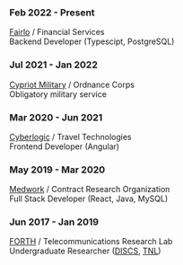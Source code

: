 <div class="blog-section">

### Feb 2022 - Present
[Fairlo](https://fairlo.se/) / Financial Services<br />
Backend Developer (Typescipt, PostgreSQL)

### Jul 2021 - Jan 2022
[Cypriot Military](http://www.army.gov.cy/) / Ordnance Corps<br />
Obligatory military service

### Mar 2020 - Jun 2021
[Cyberlogic](https://www.cyberlogic.gr/en/home) / Travel Technologies<br />
Frontend Developer (Angular)

### May 2019 - Mar 2020
[Medwork](https://www.medwork.gr/index.php) / Contract Research Organization<br />
Full Stack Developer (React, Java, MySQL)
 
### Jun 2017 - Jan 2019
[FORTH](https://www.ics.forth.gr/l) / Telecommunications Research Lab<br />
Undergraduate Researcher ([DISCS](https://www.ics.forth.gr/discs), [TNL](https://www.ics.forth.gr/tnl/))

</div>

